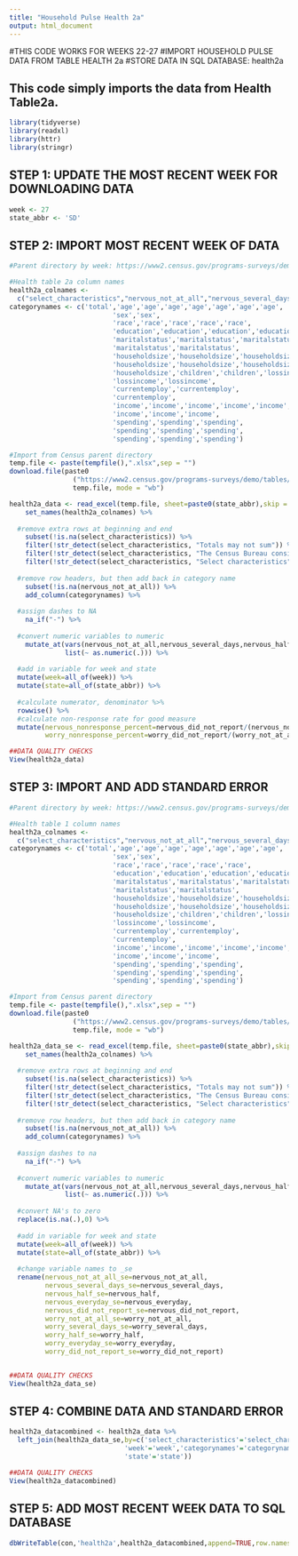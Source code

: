 ```yaml
---
title: "Household Pulse Health 2a"
output: html_document
---
```


#THIS CODE WORKS FOR WEEKS 22-27
#IMPORT HOUSEHOLD PULSE DATA FROM TABLE HEALTH 2a
#STORE DATA IN SQL DATABASE: health2a

## This code simply imports the data from Health Table2a.


```r
library(tidyverse)
library(readxl)
library(httr)
library(stringr)
```

## STEP 1: UPDATE THE MOST RECENT WEEK FOR DOWNLOADING DATA
```r
week <- 27
state_abbr <- 'SD'
```

## STEP 2: IMPORT MOST RECENT WEEK OF DATA
```r
#Parent directory by week: https://www2.census.gov/programs-surveys/demo/tables/hhp/2021/

#Health table 2a column names
health2a_colnames <-
  c("select_characteristics","nervous_not_at_all","nervous_several_days","nervous_half","nervous_everyday","nervous_did_not_report","worry_not_at_all","worry_several_days","worry_half","worry_everyday","worry_did_not_report")
categorynames <- c('total','age','age','age','age','age','age','age',
                          'sex','sex',
                          'race','race','race','race','race',
                          'education','education','education','education',
                          'maritalstatus','maritalstatus','maritalstatus',
                          'maritalstatus','maritalstatus',
                          'householdsize','householdsize','householdsize',
                          'householdsize','householdsize','householdsize',
                          'householdsize','children','children','lossincome',
                          'lossincome','lossincome',
                          'currentemploy','currentemploy',
                          'currentemploy',
                          'income','income','income','income','income','income',
                          'income','income','income',
                          'spending','spending','spending',
                          'spending','spending','spending',
                          'spending','spending','spending')

#Import from Census parent directory
temp.file <- paste(tempfile(),".xlsx",sep = "")
download.file(paste0
                ("https://www2.census.gov/programs-surveys/demo/tables/hhp/2021/wk",week,"/health2a_week",week,".xlsx"), 
                temp.file, mode = "wb")

health2a_data <- read_excel(temp.file, sheet=paste0(state_abbr),skip = 6) %>%
    set_names(health2a_colnames) %>%
  
  #remove extra rows at beginning and end
    subset(!is.na(select_characteristics)) %>%
    filter(!str_detect(select_characteristics, "Totals may not sum")) %>%
    filter(!str_detect(select_characteristics, "The Census Bureau considers")) %>%
    filter(!str_detect(select_characteristics, "Select characteristics")) %>%
  
  #remove row headers, but then add back in category name
    subset(!is.na(nervous_not_at_all)) %>%
    add_column(categorynames) %>%
  
  #assign dashes to NA
    na_if("-") %>%
  
  #convert numeric variables to numeric
    mutate_at(vars(nervous_not_at_all,nervous_several_days,nervous_half,nervous_everyday,nervous_did_not_report,worry_not_at_all,worry_several_days,worry_half,worry_everyday,worry_did_not_report),
              list(~ as.numeric(.))) %>%
  
  #add in variable for week and state
  mutate(week=all_of(week)) %>%
  mutate(state=all_of(state_abbr)) %>%
  
  #calculate numerator, denominator %>%
  rowwise() %>%
  #calculate non-response rate for good measure
  mutate(nervous_nonresponse_percent=nervous_did_not_report/(nervous_not_at_all+nervous_several_days+nervous_half+nervous_everyday+nervous_did_not_report),
         worry_nonresponse_percent=worry_did_not_report/(worry_not_at_all+worry_several_days+worry_half+worry_everyday+worry_did_not_report))

##DATA QUALITY CHECKS
View(health2a_data)

```

## STEP 3: IMPORT AND ADD STANDARD ERROR
```r
#Parent directory by week: https://www2.census.gov/programs-surveys/demo/tables/hhp/2021/

#Health table 1 column names
health2a_colnames <-
  c("select_characteristics","nervous_not_at_all","nervous_several_days","nervous_half","nervous_everyday","nervous_did_not_report","worry_not_at_all","worry_several_days","worry_half","worry_everyday","worry_did_not_report")
categorynames <- c('total','age','age','age','age','age','age','age',
                          'sex','sex',
                          'race','race','race','race','race',
                          'education','education','education','education',
                          'maritalstatus','maritalstatus','maritalstatus',
                          'maritalstatus','maritalstatus',
                          'householdsize','householdsize','householdsize',
                          'householdsize','householdsize','householdsize',
                          'householdsize','children','children','lossincome',
                          'lossincome','lossincome',
                          'currentemploy','currentemploy',
                          'currentemploy',
                          'income','income','income','income','income','income',
                          'income','income','income',
                          'spending','spending','spending',
                          'spending','spending','spending',
                          'spending','spending','spending')

#Import from Census parent directory
temp.file <- paste(tempfile(),".xlsx",sep = "")
download.file(paste0
                ("https://www2.census.gov/programs-surveys/demo/tables/hhp/2021/wk",week,"/health2a_se_week",week,".xlsx"), 
                temp.file, mode = "wb")

health2a_data_se <- read_excel(temp.file, sheet=paste0(state_abbr),skip = 6) %>%
    set_names(health2a_colnames) %>%
  
  #remove extra rows at beginning and end
    subset(!is.na(select_characteristics)) %>%
    filter(!str_detect(select_characteristics, "Totals may not sum")) %>%
    filter(!str_detect(select_characteristics, "The Census Bureau considers")) %>%
    filter(!str_detect(select_characteristics, "Select characteristics")) %>%
  
  #remove row headers, but then add back in category name
    subset(!is.na(nervous_not_at_all)) %>%
    add_column(categorynames) %>%
  
  #assign dashes to na
    na_if("-") %>%
  
  #convert numeric variables to numeric
    mutate_at(vars(nervous_not_at_all,nervous_several_days,nervous_half,nervous_everyday,nervous_did_not_report,worry_not_at_all,worry_several_days,worry_half,worry_everyday,worry_did_not_report),
              list(~ as.numeric(.))) %>%
  
  #convert NA's to zero
  replace(is.na(.),0) %>%
  
  #add in variable for week and state
  mutate(week=all_of(week)) %>%
  mutate(state=all_of(state_abbr)) %>%
  
  #change variable names to _se
  rename(nervous_not_at_all_se=nervous_not_at_all,
         nervous_several_days_se=nervous_several_days,
         nervous_half_se=nervous_half,
         nervous_everyday_se=nervous_everyday,
         nervous_did_not_report_se=nervous_did_not_report,
         worry_not_at_all_se=worry_not_at_all,
         worry_several_days_se=worry_several_days,
         worry_half_se=worry_half,
         worry_everyday_se=worry_everyday,
         worry_did_not_report_se=worry_did_not_report) 


##DATA QUALITY CHECKS
View(health2a_data_se)

```

## STEP 4: COMBINE DATA AND STANDARD ERROR
```r
health2a_datacombined <- health2a_data %>%
  left_join(health2a_data_se,by=c('select_characteristics'='select_characteristics',
                             'week'='week','categorynames'='categorynames',
                             'state'='state'))

##DATA QUALITY CHECKS
View(health2a_datacombined)
```

## STEP 5: ADD MOST RECENT WEEK DATA TO SQL DATABASE
```r
dbWriteTable(con,'health2a',health2a_datacombined,append=TRUE,row.names=FALSE)
```


